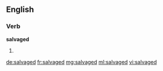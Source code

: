 ==English==

===Verb===
'''salvaged'''

# {{en-past of|salvage}}

[[de:salvaged]]
[[fr:salvaged]]
[[mg:salvaged]]
[[ml:salvaged]]
[[vi:salvaged]]